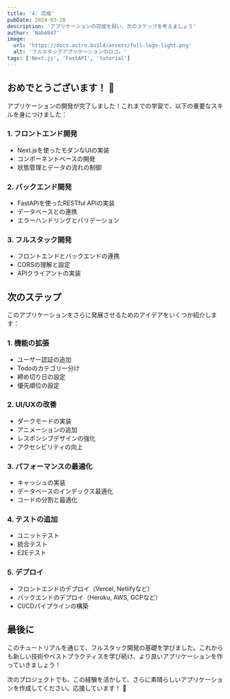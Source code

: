 ```yaml
---
title: '4: 完成'
pubDate: 2024-03-20
description: 'アプリケーションの完成を祝い、次のステップを考えましょう'
author: 'Nabe847'
image:
  url: 'https://docs.astro.build/assets/full-logo-light.png'
  alt: 'フルスタックアプリケーションのロゴ。'
tags: ['Next.js', 'FastAPI', 'tutorial']
---
```


## おめでとうございます！ 🎉

アプリケーションの開発が完了しました！これまでの学習で、以下の重要なスキルを身につけました：

### 1. フロントエンド開発
- Next.jsを使ったモダンなUIの実装
- コンポーネントベースの開発
- 状態管理とデータの流れの制御

### 2. バックエンド開発
- FastAPIを使ったRESTful APIの実装
- データベースとの連携
- エラーハンドリングとバリデーション

### 3. フルスタック開発
- フロントエンドとバックエンドの連携
- CORSの理解と設定
- APIクライアントの実装

## 次のステップ

このアプリケーションをさらに発展させるためのアイデアをいくつか紹介します：

### 1. 機能の拡張
- ユーザー認証の追加
- Todoのカテゴリー分け
- 締め切り日の設定
- 優先順位の設定

### 2. UI/UXの改善
- ダークモードの実装
- アニメーションの追加
- レスポンシブデザインの強化
- アクセシビリティの向上

### 3. パフォーマンスの最適化
- キャッシュの実装
- データベースのインデックス最適化
- コードの分割と最適化

### 4. テストの追加
- ユニットテスト
- 統合テスト
- E2Eテスト

### 5. デプロイ
- フロントエンドのデプロイ（Vercel, Netlifyなど）
- バックエンドのデプロイ（Heroku, AWS, GCPなど）
- CI/CDパイプラインの構築

## 最後に

このチュートリアルを通じて、フルスタック開発の基礎を学びました。これからも新しい技術やベストプラクティスを学び続け、より良いアプリケーションを作っていきましょう！

次のプロジェクトでも、この経験を活かして、さらに素晴らしいアプリケーションを作成してください。応援しています！ 💪 